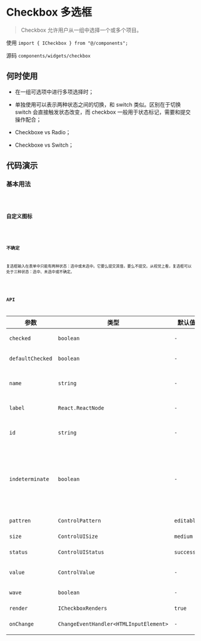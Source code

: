 # Checkbox 多选框

> Checkbox 允许用户从一组中选择一个或多个项目。

使用 `import { ICheckbox } from "@/components";`

源码 `components/widgets/checkbox`

## 何时使用

* 在一组可选项中进行多项选择时；

* 单独使用可以表示两种状态之间的切换，和 switch 类似。区别在于切换 switch 会直接触发状态改变，而 checkbox 一般用于状态标记，需要和提交操作配合；

* Checkboxe vs Radio；

* Checkboxe vs Switch；

## 代码演示

### 基本用法

<code src='@cases/checkbox/basic' />

### 自定义图标

<code src='@cases/checkbox/custom' />

### 不确定

复选框输入在表单中只能有两种状态：选中或未选中。它要么提交其值，要么不提交。从视觉上看，复选框可以处于三种状态：选中、未选中或不确定。

<code src='@cases/checkbox/indeterminate' />

## API

| 参数 | 类型 | 默认值 | 描述 |
| ---------------- | -------------------------------------- | ------------ | ------------ |
| `checked`        | `boolean`                              | `-`          | 控制控件当前是否选中。|
| `defaultChecked` | `boolean`                              | `-`          | 控件是否默认选中。|
| `name`           | `string`                               | `-`          | 控制控件 input 元素的 name 属性。|
| `label`          | `React.ReactNode`                      | `-`          | 控制控件文本内容。|
| `id`             | `string`                               | `-`          | 控制控件 input 元素的 id 属性。|
| `indeterminate`  | `boolean`                              | `-`          | 如果为 true ，则组件显示为不确定。由于兼容性问题这里没有控制 input 的 indeterminate属性。|
| `pattren`        | `ControlPattern`                       | `editable`   | 设置控件的交互方式。|
| `size`           | `ControlUISize`                        | `medium`     | 设置控件尺寸。|
| `status`         | `ControlUIStatus`                      | `success`    | 设置控件的校验状态。|
| `value`          | `ControlValue`                         | `-`          | 控制控件 input 元素的值。|
| `wave`           | `boolean`                              | `-`          | 是否呈现波纹反馈。|
| `render`         | `ICheckboxRenders`                     | `true`       | 自定义控件UI。|
| `onChange`       | `ChangeEventHandler<HTMLInputElement>` | `-`          | 状态更改时触发回调。|